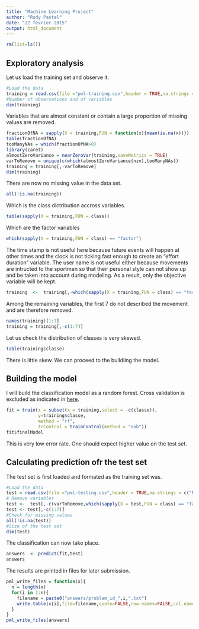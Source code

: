 ```yaml
---
title: "Machine Learning Project"
author: "Rudy Pastel"
date: "22 février 2015"
output: html_document
---
```

```r
rm(list=ls())
```


## Exploratory analysis
Let us load the training set and observe it.
```r
#Load the data
training = read.csv(file ="pml-training.csv",header = TRUE,na.strings = c("NA",NA,""," "))
#Number of observations and of variables
dim(training)
```

Variables that are almost constant or contain a large proportion of missing values are removed.

```r
fractionOfNA = sapply(X = training,FUN = function(x){mean(is.na(x))})
table(fractionOfNA)
tooManyNAs = which(fractionOfNA>0)
library(caret)
almostZeroVariance = nearZeroVar(training,saveMetrics = TRUE)
varToRemove = unique(c(which(almostZeroVariance$nzv),tooManyNAs))
training = training[,-varToRemove]
dim(training)
```

There are now no missing value in the data set.

```r
all(!is.na(training))
```

Which is the class dictribution accross variables.
```r
table(sapply(X = training,FUN = class))
```

Which are the factor variables
```r
which(sapply(X = training,FUN = class) == "factor")
```

The time stamp is not useful here because future events will happen at other times and the clock is not ticking fast enough to create an "effort duration" variable. The user name is not useful either because movements are intructed to the sportmen so that their personal style can not show up and be taken into account during modeling. As a result, only the objective variable will be kept.
```r
training  <-  training[,-which(sapply(X = training,FUN = class) == "factor")[c(1,2)]]
```

Among the remaining variables, the first 7 do not described the movement and are therefore removed.
```r
names(training)[1:7]
training = training[,-c(1:7)]
```

Let us check the distribution of classes is very skewed.
```r
table(training$classe)
```

There is little skew. We can proceed to the buildiing the model.

## Building the model


I will build the classification model as a random forest. Cross validation is excluded as indicated in [here](http://www.stat.berkeley.edu/~breiman/RandomForests/cc_home.htm#ooberr).

```r
fit = train(x = subset(x = training,select = -c(classe)),
            y=training$classe,
            method = "rf",
            trControl = trainControl(method = "oob"))
fit$finalModel
```

This is very low error rate. One should expect higher value on the test set.

## Calculating prediction ofr the test set

The test set is first loaded and formated as the training set was.

```r
#Load the data
test = read.csv(file ="pml-testing.csv",header = TRUE,na.strings = c("NA",NA,""))
# Remove variables
test <-  test[,-c(varToRemove,which(sapply(X = test,FUN = class) == "factor")[c(1,2)])]
test <- test[,-c(1:7)] 
#Check for missing values
all(!is.na(test))
#Size of the test set
dim(test)
```

The classification can now take place.

```r
answers  <- predict(fit,test)
answers
```

The results are printed in files for later submission.

```r
pml_write_files = function(x){
  n = length(x)
  for(i in 1:n){
    filename = paste0("answers/problem_id_",i,".txt")
    write.table(x[i],file=filename,quote=FALSE,row.names=FALSE,col.names=FALSE)
  }
}
pml_write_files(answers)
```

